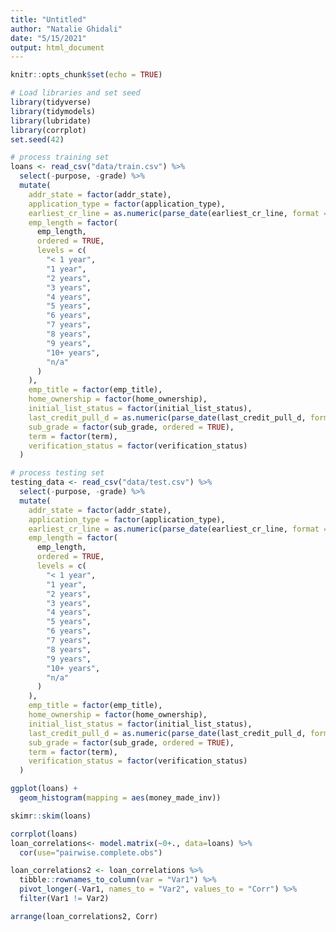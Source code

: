 ```yaml
---
title: "Untitled"
author: "Natalie Ghidali"
date: "5/15/2021"
output: html_document
---
```


```r
knitr::opts_chunk$set(echo = TRUE)
```

```r
# Load libraries and set seed
library(tidyverse)
library(tidymodels)
library(lubridate)
library(corrplot)
set.seed(42)
```


```r
# process training set
loans <- read_csv("data/train.csv") %>%
  select(-purpose, -grade) %>%
  mutate(
    addr_state = factor(addr_state),
    application_type = factor(application_type),
    earliest_cr_line = as.numeric(parse_date(earliest_cr_line, format = "%b-%Y")),
    emp_length = factor(
      emp_length,
      ordered = TRUE,
      levels = c(
        "< 1 year",
        "1 year",
        "2 years",
        "3 years",
        "4 years",
        "5 years",
        "6 years",
        "7 years",
        "8 years",
        "9 years",
        "10+ years",
        "n/a"
      )
    ),
    emp_title = factor(emp_title),
    home_ownership = factor(home_ownership),
    initial_list_status = factor(initial_list_status),
    last_credit_pull_d = as.numeric(parse_date(last_credit_pull_d, format = "%b-%Y")),
    sub_grade = factor(sub_grade, ordered = TRUE),
    term = factor(term),
    verification_status = factor(verification_status)
  )

# process testing set
testing_data <- read_csv("data/test.csv") %>%
  select(-purpose, -grade) %>%
  mutate(
    addr_state = factor(addr_state),
    application_type = factor(application_type),
    earliest_cr_line = as.numeric(parse_date(earliest_cr_line, format = "%b-%Y")),
    emp_length = factor(
      emp_length,
      ordered = TRUE,
      levels = c(
        "< 1 year",
        "1 year",
        "2 years",
        "3 years",
        "4 years",
        "5 years",
        "6 years",
        "7 years",
        "8 years",
        "9 years",
        "10+ years",
        "n/a"
      )
    ),
    emp_title = factor(emp_title),
    home_ownership = factor(home_ownership),
    initial_list_status = factor(initial_list_status),
    last_credit_pull_d = as.numeric(parse_date(last_credit_pull_d, format = "%b-%Y")),
    sub_grade = factor(sub_grade, ordered = TRUE),
    term = factor(term),
    verification_status = factor(verification_status)
  )

```

```r
ggplot(loans) +
  geom_histogram(mapping = aes(money_made_inv))
```

```r
skimr::skim(loans)
```

```r
corrplot(loans)
loan_correlations<- model.matrix(~0+., data=loans) %>% 
  cor(use="pairwise.complete.obs") 

loan_correlations2 <- loan_correlations %>%
  tibble::rownames_to_column(var = "Var1") %>%
  pivot_longer(-Var1, names_to = "Var2", values_to = "Corr") %>%
  filter(Var1 != Var2)

arrange(loan_correlations2, Corr)
```

